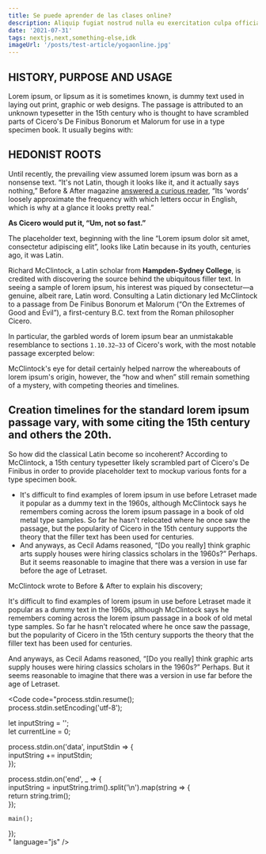 ```yaml
---
title: Se puede aprender de las clases online?
description: Aliquip fugiat nostrud nulla eu exercitation culpa officia irure dolor elit eu duis. Irure exercitation ex ad id anim fugiat mollit magna et. Proident magna exercitation amet irure est anim dolore. Sint reprehenderit ullamco aliquip dolor veniam exercitation excepteur ex cupidatat aute fugiat dolore minim. Labore reprehenderit duis nostrud eu dolore consequat sit tempor nisi irure elit dolore irure culpa. Duis ea do quis magna adipisicing laboris officia Lorem pariatur. Deserunt ex cillum incididunt id esse ipsum.
date: '2021-07-31'
tags: nextjs,next,something-else,idk
imageUrl: '/posts/test-article/yogaonline.jpg'
---
```


## HISTORY, PURPOSE AND USAGE

Lorem ipsum, or lipsum as it is sometimes known, is dummy text used in laying out print, graphic or web designs. The passage is attributed to an unknown typesetter in the 15th century who is thought to have scrambled parts of Cicero's De Finibus Bonorum et Malorum for use in a type specimen book. It usually begins with:

<Quote
  content="Lorem ipsum dolor sit amet, consectetur adipiscing elit, sed do eiusmod tempor incididunt ut labore et dolore magna aliqua."
  author="Cicero"
  cite="https://loremipsum.io/"
/>

## HEDONIST ROOTS

Until recently, the prevailing view assumed lorem ipsum was born as a nonsense text. “It's not Latin, though it looks like it, and it actually says nothing,” Before & After magazine [answered a curious reader](https://www.straightdope.com/columns/read/2290/what-does-the-filler-text-lorem-ipsum-mean/), “Its ‘words’ loosely approximate the frequency with which letters occur in English, which is why at a glance it looks pretty real.”

**As Cicero would put it, “Um, not so fast.”**

The placeholder text, beginning with the line “Lorem ipsum dolor sit amet, consectetur adipiscing elit”, looks like Latin because in its youth, centuries ago, it was Latin.

Richard McClintock, a Latin scholar from **Hampden-Sydney College**, is credited with discovering the source behind the ubiquitous filler text. In seeing a sample of lorem ipsum, his interest was piqued by consectetur—a genuine, albeit rare, Latin word. Consulting a Latin dictionary led McClintock to a passage from De Finibus Bonorum et Malorum (“On the Extremes of Good and Evil”), a first-century B.C. text from the Roman philosopher Cicero.

In particular, the garbled words of lorem ipsum bear an unmistakable resemblance to sections `1.10.32–33` of Cicero's work, with the most notable passage excerpted below:

<Quote content="Neque porro quisquam est, qui dolorem ipsum quia dolor sit amet, consectetur, adipisci velit, sed quia non numquam eius modi tempora incidunt ut labore et dolore magnam aliquam quaerat voluptatem." />

McClintock's eye for detail certainly helped narrow the whereabouts of lorem ipsum's origin, however, the “how and when” still remain something of a mystery, with competing theories and timelines.

## Creation timelines for the standard lorem ipsum passage vary, with some citing the 15th century and others the 20th.

So how did the classical Latin become so incoherent? According to McClintock, a 15th century typesetter likely scrambled part of Cicero's De Finibus in order to provide placeholder text to mockup various fonts for a type specimen book.

- It's difficult to find examples of lorem ipsum in use before Letraset made it popular as a dummy text in the 1960s, although McClintock says he remembers coming across the lorem ipsum passage in a book of old metal type samples. So far he hasn't relocated where he once saw the passage, but the popularity of Cicero in the 15th century supports the theory that the filler text has been used for centuries.
- And anyways, as Cecil Adams reasoned, “[Do you really] think graphic arts supply houses were hiring classics scholars in the 1960s?” Perhaps. But it seems reasonable to imagine that there was a version in use far before the age of Letraset.

McClintock wrote to Before & After to explain his discovery;

<ArticleImage src="/posts/test-article/example-image-2.png" />

It's difficult to find examples of lorem ipsum in use before Letraset made it popular as a dummy text in the 1960s, although McClintock says he remembers coming across the lorem ipsum passage in a book of old metal type samples. So far he hasn't relocated where he once saw the passage, but the popularity of Cicero in the 15th century supports the theory that the filler text has been used for centuries.

And anyways, as Cecil Adams reasoned, “[Do you really] think graphic arts supply houses were hiring classics scholars in the 1960s?” Perhaps. But it seems reasonable to imagine that there was a version in use far before the age of Letraset.

<Code
  code="process.stdin.resume();  
process.stdin.setEncoding('utf-8');  
  
let inputString = '';  
let currentLine = 0;  
  
process.stdin.on('data', inputStdin => {  
    inputString += inputStdin;  
});  
  
process.stdin.on('end', _ => {  
    inputString = inputString.trim().split('\n').map(string => {  
        return string.trim();  
    });  
      
    main();      
});  
"
  language="js"
/>
